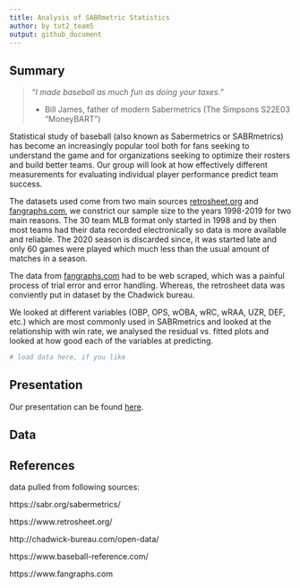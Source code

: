 ```yaml
---
title: Analysis of SABRmetric Statistics
author: by tut2_team5
output: github_document
---
```


## Summary

> *“I made baseball as much fun as doing your taxes.”*
> 
>   - Bill James, father of modern Sabermetrics (The Simpsons S22E03
>     “MoneyBART”)

Statistical study of baseball (also known as Sabermetrics or SABRmetrics) has become an increasingly popular tool both for fans seeking to understand the game and for organizations seeking to optimize their rosters and build better teams. Our group will look at how effectively different measurements for evaluating individual player performance predict team success.

The datasets used come from two main sources [retrosheet.org](retrosheet.org) and [fangraphs.com](fangraphs.com), we constrict our sample size to the years 1998-2019 for two main reasons. The 30 team MLB format only started in 1998 and by then most teams had their data recorded electronically so data is more available and reliable. The 2020 season is discarded since, it was started late and only 60 games were played which much less than the usual amount of matches in a season.

The data from [fangraphs.com](fangraphs.com) had to be web scraped, which was a painful process
of trial error and error handling. Whereas, the retrosheet data was conviently put in dataset by the Chadwick bureau.

We looked at different variables (OBP, OPS, wOBA, wRC, wRAA, UZR, DEF,
etc.) which are most commonly used in SABRmetrics and looked at the
relationship with win rate, we analysed the residual vs. fitted plots and looked at
how good each of the variables at predicting.

```r
# load data here, if you like
```

## Presentation

Our presentation can be found [here](presentation/presentation.html).

## Data 



## References


data pulled from following sources:

https://sabr.org/sabermetrics/

https://www.retrosheet.org/

http://chadwick-bureau.com/open-data/

https://www.baseball-reference.com/

https://www.fangraphs.com
